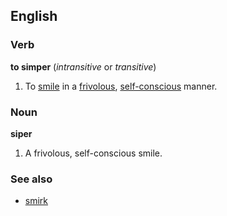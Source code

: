 ==English==
===Verb===
'''to simper'''  (''intransitive'' or ''transitive'')
# To [[smile]] in a [[frivolous]], [[self-conscious]] manner.

===Noun===
'''siper'''
# A frivolous, self-conscious smile.

===See also===
*[[smirk]]